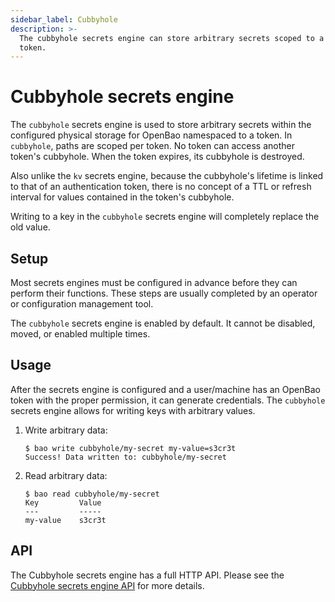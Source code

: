 ```yaml
---
sidebar_label: Cubbyhole
description: >-
  The cubbyhole secrets engine can store arbitrary secrets scoped to a single
  token.
---
```


# Cubbyhole secrets engine

The `cubbyhole` secrets engine is used to store arbitrary secrets within the
configured physical storage for OpenBao namespaced to a token. In `cubbyhole`,
paths are scoped per token. No token can access another token's cubbyhole. When
the token expires, its cubbyhole is destroyed.

Also unlike the `kv` secrets engine, because the cubbyhole's lifetime is
linked to that of an authentication token, there is no concept of a TTL or
refresh interval for values contained in the token's cubbyhole.

Writing to a key in the `cubbyhole` secrets engine will completely replace the
old value.

## Setup

Most secrets engines must be configured in advance before they can perform their
functions. These steps are usually completed by an operator or configuration
management tool.

The `cubbyhole` secrets engine is enabled by default. It cannot be disabled,
moved, or enabled multiple times.

## Usage

After the secrets engine is configured and a user/machine has an OpenBao token with
the proper permission, it can generate credentials. The `cubbyhole` secrets
engine allows for writing keys with arbitrary values.

1. Write arbitrary data:

   ```text
   $ bao write cubbyhole/my-secret my-value=s3cr3t
   Success! Data written to: cubbyhole/my-secret
   ```

1. Read arbitrary data:

   ```text
   $ bao read cubbyhole/my-secret
   Key         Value
   ---         -----
   my-value    s3cr3t
   ```

## API

The Cubbyhole secrets engine has a full HTTP API. Please see the
[Cubbyhole secrets engine API](/api-docs/secret/cubbyhole) for more
details.
